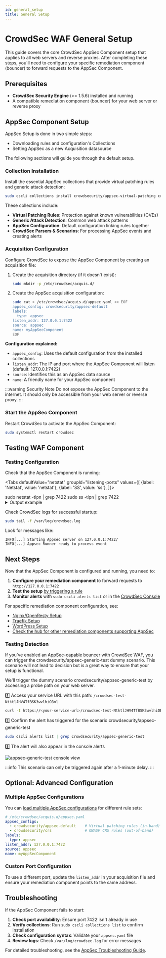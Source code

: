 ```yaml
---
id: general_setup
title: General Setup
---
```






# CrowdSec WAF General Setup

This guide covers the core CrowdSec AppSec Component setup that applies to all web servers and reverse proxies. After completing these steps, you'll need to configure your specific remediation component (bouncer) to forward requests to the AppSec Component.

## Prerequisites

- **CrowdSec Security Engine** (>= 1.5.6) installed and running
- A compatible remediation component (bouncer) for your web server or reverse proxy

## AppSec Component Setup

AppSec Setup is done in two simple steps:
- Downloading rules and configuration's Collections
- Setting AppSec as a new Acquisition datasource
  
The following sections will guide you through the default setup.

### Collection Installation

Install the essential AppSec collections that provide virtual patching rules and generic attack detection:

```bash
sudo cscli collections install crowdsecurity/appsec-virtual-patching crowdsecurity/appsec-generic-rules
```

These collections include:
- **Virtual Patching Rules**: Protection against known vulnerabilities (CVEs)
- **Generic Attack Detection**: Common web attack patterns
- **AppSec Configuration**: Default configuration linking rules together
- **CrowdSec Parsers & Scenarios**: For processing AppSec events and creating alerts

### Acquisition Configuration

Configure CrowdSec to expose the AppSec Component by creating an acquisition file:

1. Create the acquisition directory (if it doesn't exist):
   ```bash
   sudo mkdir -p /etc/crowdsec/acquis.d/
   ```

2. Create the AppSec acquisition configuration:
   ```bash
   sudo cat > /etc/crowdsec/acquis.d/appsec.yaml << EOF
   appsec_config: crowdsecurity/appsec-default
   labels:
     type: appsec
   listen_addr: 127.0.0.1:7422
   source: appsec
   name: myAppSecComponent
   EOF
   ```

**Configuration explained:**
- `appsec_config`: Uses the default configuration from the installed collections
- `listen_addr`: The IP and port where the AppSec Component will listen (default: 127.0.0.1:7422)
- `source`: Identifies this as an AppSec data source
- `name`: A friendly name for your AppSec component

:::warning Security Note
Do not expose the AppSec Component to the internet. It should only be accessible from your web server or reverse proxy.
:::

### Start the AppSec Component

Restart CrowdSec to activate the AppSec Component:

```bash
sudo systemctl restart crowdsec
```

## Testing WAF Component

### Testing Configuration

Check that the AppSec Component is running:

<Tabs
  defaultValue="netstat"
  groupId="listening-ports"
  values={[
    {label: 'Netstat', value: 'netstat'},
    {label: 'SS', value: 'ss'},
  ]}>
  
  <TabItem value="netstat">
    <CodeBlock className="language-bash">sudo netstat -tlpn | grep 7422</CodeBlock>
  </TabItem>

  <TabItem value="ss">
    <CodeBlock className="language-bash">sudo ss -tlpn | grep 7422</CodeBlock>
  </TabItem>
</Tabs>

<details>

<summary>Output example</summary>

```bash
tcp        0      0 127.0.0.1:7422            0.0.0.0:*               LISTEN      12345/crowdsec
```

:::note
The output may look differently depending on which command you used but as long as you see the port and the process `crowdsec`, it means the AppSec Component is running.
:::

</details>

Check CrowdSec logs for successful startup:
```bash
sudo tail -f /var/log/crowdsec.log
```

Look for messages like:
```
INFO[...] Starting Appsec server on 127.0.0.1:7422/
INFO[...] Appsec Runner ready to process event
```


## Next Steps

Now that the AppSec Component is configured and running, you need to:

1. **Configure your remediation component** to forward requests to `http://127.0.0.1:7422`
2. **Test the setup** [by triggering a rule](/appsec/quickstart/general.mdx#testing-detection)
3. **Monitor alerts** with `sudo cscli alerts list` or in the [CrowdSec Console](https://app.crowdsec.net)

For specific remediation component configuration, see:
- [Nginx/OpenResty Setup](/appsec/quickstart/nginxopenresty.mdx)
- [Traefik Setup](/appsec/quickstart/traefik.mdx)
- [WordPress Setup](/appsec/quickstart/wordpress.mdx)
- [Check the hub for other remediation components supporting AppSec](https://app.crowdsec.net/hub/remediation-components)

### Testing Detection

If you've enabled an AppSec-capable bouncer with CrowdSec WAF, you can trigger the crowdsecurity/appsec-generic-test dummy scenario.
This scenario will not lead to decision but is a great way to ensure that your setup is functional.

We'll trigger the dummy scenario crowdsecurity/appsec-generic-test by accessing a probe path on your web server.

1️⃣ Access your service URL with this path: `/crowdsec-test-NtktlJHV4TfBSK3wvlhiOBnl`

```bash
curl -I https://<your-service-url>/crowdsec-test-NtktlJHV4TfBSK3wvlhiOBnl
```

2️⃣ Confirm the alert has triggered for the scenario crowdsecurity/appsec-generic-test

```bash
sudo cscli alerts list | grep crowdsecurity/appsec-generic-test
```

3️⃣ The alert will also appear in the console alerts

![appsec-generic-test console view](/img/appsec-generic-test-console.png)


:::info
This scenario can only be triggered again after a 1-minute delay.
:::

## Optional: Advanced Configuration

### Multiple AppSec Configurations

You can [load multiple AppSec configurations](/appsec/vpatch_crs.md) for different rule sets:

```yaml
# /etc/crowdsec/acquis.d/appsec.yaml
appsec_configs:
  - crowdsecurity/appsec-default    # Virtual patching rules (in-band)
  - crowdsecurity/crs               # OWASP CRS rules (out-of-band)
labels:
  type: appsec
listen_addr: 127.0.0.1:7422
source: appsec
name: myAppSecComponent
```

### Custom Port Configuration

To use a different port, update the `listen_addr` in your acquisition file and ensure your remediation component points to the same address.

## Troubleshooting

If the AppSec Component fails to start:

1. **Check port availability**: Ensure port 7422 isn't already in use
2. **Verify collections**: Run `sudo cscli collections list` to confirm installation
3. **Check configuration syntax**: Validate your `appsec.yaml` file
4. **Review logs**: Check `/var/log/crowdsec.log` for error messages

For detailed troubleshooting, see the [AppSec Troubleshooting Guide](/appsec/troubleshooting).